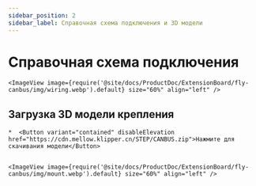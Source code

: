 ```yaml
---
sidebar_position: 2
sidebar_label: Справочная схема подключения и 3D модели
---
```






# Справочная схема подключения

    <ImageView image={require('@site/docs/ProductDoc/ExtensionBoard/fly-canbus/img/wiring.webp').default} size="60%" align="left" />


## Загрузка 3D модели крепления

    *  <Button variant="contained" disableElevation href="https://cdn.mellow.klipper.cn/STEP/CANBUS.zip">Нажмите для скачивания модели</Button>


    <ImageView image={require('@site/docs/ProductDoc/ExtensionBoard/fly-canbus/img/mount.webp').default} size="60%" align="left" />